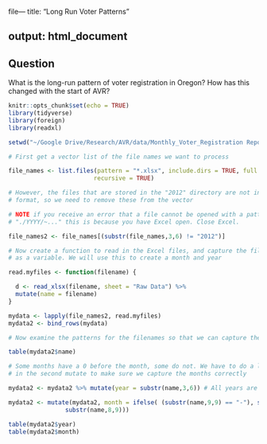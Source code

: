 file---
title: "Long Run Voter Patterns"

output: html_document
---
## Question
What is the long-run pattern of voter registration in Oregon? How has this changed with the start of AVR?
```r
knitr::opts_chunk$set(echo = TRUE)
library(tidyverse)
library(foreign)
library(readxl)
```


```r
setwd("~/Google Drive/Research/AVR/data/Monthly_Voter_Registration Reports/xlsx_Versions_by_Year/")

# First get a vector list of the file names we want to process

file_names <- list.files(pattern = "*.xlsx", include.dirs = TRUE, full.names = TRUE,
                        recursive = TRUE)

# However, the files that are stored in the "2012" directory are not in a compatible
# format, so we need to remove these from the vector

# NOTE if you receive an error that a file cannot be opened with a pattern
# "./YYYY/~..." this is because you have Excel open. Close Excel.

file_names2 <- file_names[(substr(file_names,3,6) != "2012")]

# Now create a function to read in the Excel files, and capture the filename 
# as a variable. We will use this to create a month and year 

read.myfiles <- function(filename) {

  d <- read_xlsx(filename, sheet = "Raw Data") %>% 
  mutate(name = filename)
}

mydata <- lapply(file_names2, read.myfiles)
mydata2 <- bind_rows(mydata)

# Now examine the patterns for the filenames so that we can capture the dates 

table(mydata2$name)

# Some months have a 0 before the month, some do not. We have to do a little trick
# in the second mutate to make sure we capture the months correctly

mydata2 <- mydata2 %>% mutate(year = substr(name,3,6)) # All years are cols 3-6

mydata2 <- mutate(mydata2, month = ifelse( (substr(name,9,9) == "-"), substr(name,8,8),
                substr(name,8,9)))

table(mydata2$year)
table(mydata2$month)

```
